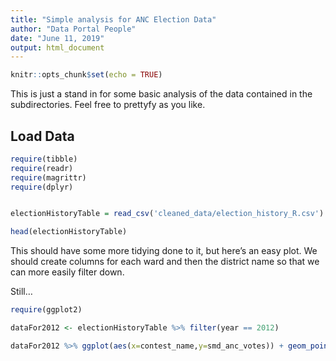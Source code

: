 ```yaml
---
title: "Simple analysis for ANC Election Data"
author: "Data Portal People"
date: "June 11, 2019"
output: html_document
---
```


```r
knitr::opts_chunk$set(echo = TRUE)
```

This is just a stand in for some basic analysis of the data contained in the subdirectories.  Feel free to prettyfy as you like.


## Load Data

```r
require(tibble)
require(readr)
require(magrittr)
require(dplyr)


electionHistoryTable = read_csv('cleaned_data/election_history_R.csv')

head(electionHistoryTable)

```

This should have some more tidying done to it, but here's an easy plot.  We should create columns for each ward and then the district name so that we can more easily filter down.

Still...

```r
require(ggplot2)

dataFor2012 <- electionHistoryTable %>% filter(year == 2012)

dataFor2012 %>% ggplot(aes(x=contest_name,y=smd_anc_votes)) + geom_point() + xlab('Contest Name') + ylab('Single Member District Votes') + ggtitle('Votes in each ANC Single Member District for 2012')


```
